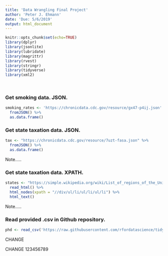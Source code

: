 ```yaml
---
title: 'Data Wrangling Final Project'
author: 'Peter J. Ehmann'
date: 'Due: 5/6/2019'
output: html_document
---
```


```r
knitr::opts_chunk$set(echo=TRUE)
library(dplyr)
library(jsonlite)
library(lubridate)
library(magrittr)
library(rvest)
library(stringr)
library(tidyverse)
library(xml2)
```

<br>

### Get smoking data. JSON.

```r
smoking_rates <- 'https://chronicdata.cdc.gov/resource/gx47-p4ij.json' %>% 
  fromJSON() %>% 
  as.data.frame()
```

### Get state taxation data. JSON.

```r
tax <- "https://chronicdata.cdc.gov/resource/7uzt-fasa.json" %>% 
  fromJSON() %>% 
  as.data.frame()
```

Note.....

### Get state taxation data. XPATH.

```r
states <- "https://simple.wikipedia.org/wiki/List_of_regions_of_the_United_States" %>% 
  read_html() %>% 
  html_nodes(xpath = "//div/ul/li/ul/li/ul/li") %>% 
  html_text()
```

Note.....

### Read provided .csv in Github repository.

```r
phd <- read_csv('https://raw.githubusercontent.com/rfordatascience/tidytuesday/master/data/2019/2019-02-19/phd_by_field.csv')
```

CHANGE

CHANGE 123456789

